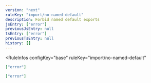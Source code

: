 ```yaml
---
version: "next"
ruleKey: "import/no-named-default"
description: Forbid named default exports
jsEntry: ["error"]
previousJsEntry: null
tsEntry: ["error"]
previousTsEntry: null
history: []
---
```


<RuleInfos 
  configKey="base" 
  ruleKey="import/no-named-default" 
>

```json
["error"]
```

```json
["error"]
```

</RuleInfos>

